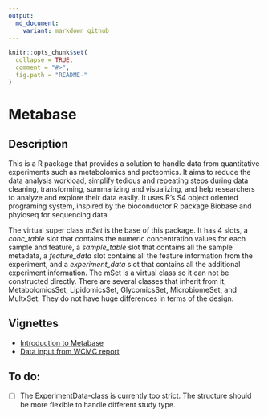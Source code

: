 ```yaml
---
output:
  md_document:
    variant: markdown_github
---
```


<!-- README.md is generated from README.Rmd. Please edit that file -->

```r
knitr::opts_chunk$set(
  collapse = TRUE,
  comment = "#>",
  fig.path = "README-"
)
```

# Metabase

## Description

This is a R package that provides a solution to handle data from quantitative experiments such as metabolomics and proteomics. It aims to reduce the data analysis workload, simplify tedious and repeating steps during data cleaning, transforming, summarizing and visualizing, and help researchers to analyze and explore their data easily. It uses R's S4 object oriented programing system, inspired by the bioconductor R package Biobase and phyloseq for sequencing data.

The virtual super class *mSet* is the base of this package. It has 4 slots, a *conc_table* slot that contains the numeric concentration values for each sample and feature, a *sample_table* slot that contains all the sample metadata, a *feature_data* slot contains all the feature information from the experiment, and a *experiment_data* slot that contains all the additional experiment information. The mSet is a virtual class so it can not be constructed directly. There are several classes that inherit from it, MetabolomicsSet, LipidomicsSet, GlycomicsSet, MicrobiomeSet, and MultxSet. They do not have huge differences in terms of the design. 

## Vignettes

+ [Introduction to Metabase](https://zhuchcn.github.io/docs/packages/Metabase/intro/)
+ [Data input from WCMC report](https://zhuchcn.github.io/docs/packages/Metabase/lipidomics_wcmc/)

## To do:

- [ ] The ExperimentData-class is currently too strict. The structure should be more flexible to handle different study type.
